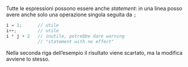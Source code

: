 Tutte le espressioni possono essere anche *statement*: in una linea posso avere anche solo una operazione singola seguita da `;`

```.c
i = 1;      // utile
i++;        // utile
i * j + 2   // inutile, potrebbe dare warning
            // "statement with no effect"
```

Nella seconda riga dell'esempio il risultato viene scartato, ma la modifica avviene lo stesso.
